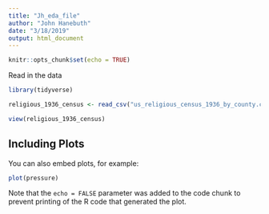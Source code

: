 ```yaml
---
title: "Jh_eda_file"
author: "John Hanebuth"
date: "3/18/2019"
output: html_document
---
```


```r
knitr::opts_chunk$set(echo = TRUE)
```

Read in the data

```r
library(tidyverse)

religious_1936_census <- read_csv("us_religious_census_1936_by_county.csv")

view(religious_1936_census)
```

## Including Plots

You can also embed plots, for example:

```r
plot(pressure)
```

Note that the `echo = FALSE` parameter was added to the code chunk to prevent printing of the R code that generated the plot.
